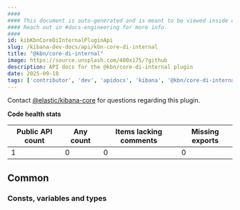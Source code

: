 ```yaml
---
####
#### This document is auto-generated and is meant to be viewed inside our experimental, new docs system.
#### Reach out in #docs-engineering for more info.
####
id: kibKbnCoreDiInternalPluginApi
slug: /kibana-dev-docs/api/kbn-core-di-internal
title: "@kbn/core-di-internal"
image: https://source.unsplash.com/400x175/?github
description: API docs for the @kbn/core-di-internal plugin
date: 2025-09-18
tags: ['contributor', 'dev', 'apidocs', 'kibana', '@kbn/core-di-internal']
---
```




Contact [@elastic/kibana-core](https://github.com/orgs/elastic/teams/kibana-core) for questions regarding this plugin.

**Code health stats**

| Public API count  | Any count | Items lacking comments | Missing exports |
|-------------------|-----------|------------------------|-----------------|
| 1 | 0 | 0 | 0 |

## Common

### Consts, variables and types
<DocDefinitionList data={kbnCoreDiInternalObj.common.misc}/>


